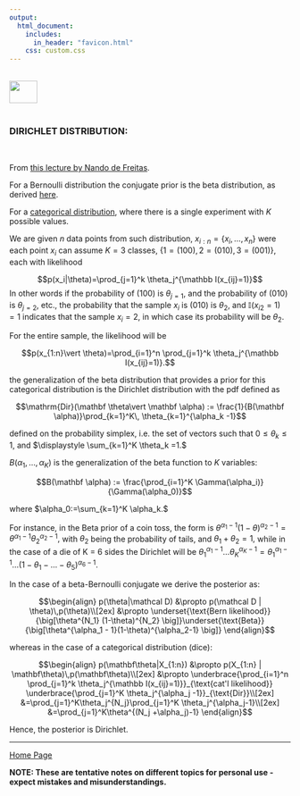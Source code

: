 ```yaml
---
output: 
  html_document:
    includes:
      in_header: "favicon.html" 
    css: custom.css
---
```


<br>
<a href="http://rinterested.github.io/statistics/index.html">
<img HEIGHT="40" WIDTH="50" src="https://cloud.githubusercontent.com/assets/9312897/10556783/a27a26fa-745c-11e5-9b1a-2d5bd737387a.PNG"></a>
<br><br>

### DIRICHLET DISTRIBUTION:
<br>

From [this lecture by Nando de Freitas](https://youtu.be/0jQo8lVRHRY).

For a Bernoulli distribution the conjugate prior is the beta distribution, as derived [here](http://rinterested.github.io/statistics/bayes.html).

For a [categorical distribution](https://en.wikipedia.org/wiki/Categorical_distribution), where there is a single experiment with $K$ possible values. 

We are given $n$ data points from such distribution, $x_{i:n}=\{x_i,\dots,x_n\}$ were each point $x_i$ can assume $K=3$ classes, $\{1 = (100), 2= (010), 3=(001)\},$ each with likelihood

$$p(x_i|\theta)=\prod_{j=1}^k \theta_j^{\mathbb I(x_{ij}=1)}$$
In other words if the probability of $(100)$ is $\theta_{j=1},$ and the probability of $(010)$ is $\theta_{j=2},$ etc., the probability that the sample $x_i$ is $(010)$ is $\theta_2,$ and $\mathbb I(x_{i2}=1)=1$ indicates that the sample $x_i=2,$ in which case its probability will be $\theta_{2}.$

For the entire sample, the likelihood will be

$$p(x_{1:n}\vert \theta)=\prod_{i=1}^n \prod_{j=1}^k \theta_j^{\mathbb I(x_{ij}=1)}.$$

the generalization of the beta distribution that provides a prior for this categorical distribution is the Dirichlet distribution with the pdf defined as

$$\mathrm{Dir}(\mathbf \theta\vert \mathbf \alpha) := \frac{1}{B(\mathbf \alpha)}\prod_{k=1}^K\, \theta_{k=1}^{\alpha_k -1}$$

defined on the probability simplex, i.e. the set of vectors such that $0\leq \theta_k \leq 1,$ and $\displaystyle \sum_{k=1}^K \theta_k =1.$

$B(\alpha_1,\dots,\alpha_K)$ is the generalization of the beta function to $K$ variables:

$$B(\mathbf \alpha) := \frac{\prod_{i=1}^K \Gamma(\alpha_i)}{\Gamma(\alpha_0)}$$

where $\alpha_0:=\sum_{k=1}^K \alpha_k.$

For instance, in the Beta prior of a coin toss, the form is $\theta^{\alpha_1-1}(1-\theta)^{\alpha_2 -1}=\theta^{\alpha_1-1}\theta_2^{\alpha_2 -1},$ with $\theta_2$ being the probability of tails, and $\theta_1 + \theta_2 =1,$ while in the case of a die of K = 6 sides the Dirichlet will be $\theta_1^{\alpha_1 - 1}\dots \theta_K^{\alpha_K-1}=\theta_1^{\alpha_1 - 1}\dots (1 -\theta_1-\dots-\theta_5)^{\alpha_6 -1}.$

In the case of a beta-Bernoulli conjugate we derive the posterior as:

$$\begin{align}
p(\theta|\mathcal D) &\propto p(\mathcal D | \theta)\,p(\theta)\\[2ex]
&\propto \underset{\text{Bern likelihood}}{\big[\theta^{N_1} (1-\theta)^{N_2} \big]}\underset{\text{Beta}}{\big[\theta^{\alpha_1 - 1}(1-\theta)^{\alpha_2-1} \big]}
\end{align}$$

whereas in the case of a categorical distribution (dice):

$$\begin{align}
p(\mathbf\theta|X_{1:n}) &\propto p(X_{1:n} | \mathbf\theta)\,p(\mathbf\theta)\\[2ex]
&\propto \underbrace{\prod_{i=1}^n \prod_{j=1}^k \theta_j^{\mathbb I(x_{ij}=1)}}_{\text{cat'l likelihood}} \underbrace{\prod_{j=1}^K \theta_j^{\alpha_j -1}}_{\text{Dir}}\\[2ex]
&=\prod_{j=1}^K\theta_j^{N_j}\prod_{j=1}^K \theta_j^{\alpha_j-1}\\[2ex]
&=\prod_{j=1}^K\theta^{(N_j +\alpha_j)-1}
\end{align}$$

Hence, the posterior is Dirichlet.

---
<a href="http://rinterested.github.io/statistics/index.html">Home Page</a>

**NOTE: These are tentative notes on different topics for personal use - expect mistakes and misunderstandings.**
